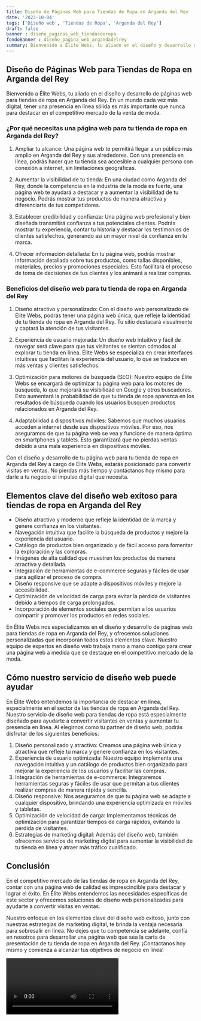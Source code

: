 ```yaml
---
title: Diseño de Páginas Web para Tiendas de Ropa en Arganda del Rey
date: '2023-10-04'
tags: ['Diseño web', 'Tiendas de Ropa', 'Arganda del Rey']
draft: false
banner : diseño_paginas_web_tiendasderopa
fondoBanner : diseño_pagina_web_argandadelrey
summary: Bienvenido a Élite Webs, tu aliado en el diseño y desarrollo de páginas web para tiendas de ropa en Arganda del Rey. En un mundo cada vez más digital, tener una presencia en línea sólida es más importante que nunca para destacar en el competitivo mercado de la venta de moda. 
---
```


## Diseño de Páginas Web para Tiendas de Ropa en Arganda del Rey

Bienvenido a Élite Webs, tu aliado en el diseño y desarrollo de páginas web para tiendas de ropa en Arganda del Rey. En un mundo cada vez más digital, tener una presencia en línea sólida es más importante que nunca para destacar en el competitivo mercado de la venta de moda. 

### ¿Por qué necesitas una página web para tu tienda de ropa en Arganda del Rey?

1. Ampliar tu alcance: Una página web te permitirá llegar a un público más amplio en Arganda del Rey y sus alrededores. Con una presencia en línea, podrás hacer que tu tienda sea accesible a cualquier persona con conexión a internet, sin limitaciones geográficas.

2. Aumentar la visibilidad de tu tienda: En una ciudad como Arganda del Rey, donde la competencia en la industria de la moda es fuerte, una página web te ayudará a destacar y a aumentar la visibilidad de tu negocio. Podrás mostrar tus productos de manera atractiva y diferenciarte de tus competidores.

3. Establecer credibilidad y confianza: Una página web profesional y bien diseñada transmitirá confianza a tus potenciales clientes. Podrás mostrar tu experiencia, contar tu historia y destacar los testimonios de clientes satisfechos, generando así un mayor nivel de confianza en tu marca.

4. Ofrecer información detallada: En tu página web, podrás mostrar información detallada sobre tus productos, como tallas disponibles, materiales, precios y promociones especiales. Esto facilitará el proceso de toma de decisiones de tus clientes y los animará a realizar compras.

### Beneficios del diseño web para tu tienda de ropa en Arganda del Rey

1. Diseño atractivo y personalizado: Con el diseño web personalizado de Élite Webs, podrás tener una página web única, que refleje la identidad de tu tienda de ropa en Arganda del Rey. Tu sitio destacará visualmente y captará la atención de tus visitantes.

2. Experiencia de usuario mejorada: Un diseño web intuitivo y fácil de navegar será clave para que tus visitantes se sientan cómodos al explorar tu tienda en línea. Élite Webs se especializa en crear interfaces intuitivas que facilitan la experiencia del usuario, lo que se traduce en más ventas y clientes satisfechos.

3. Optimización para motores de búsqueda (SEO): Nuestro equipo de Élite Webs se encargará de optimizar tu página web para los motores de búsqueda, lo que mejorará su visibilidad en Google y otros buscadores. Esto aumentará la probabilidad de que tu tienda de ropa aparezca en los resultados de búsqueda cuando los usuarios busquen productos relacionados en Arganda del Rey.

4. Adaptabilidad a dispositivos móviles: Sabemos que muchos usuarios acceden a internet desde sus dispositivos móviles. Por eso, nos aseguramos de que tu página web se vea y funcione de manera óptima en smartphones y tablets. Esto garantizará que no pierdas ventas debido a una mala experiencia en dispositivos móviles.

Con el diseño y desarrollo de tu página web para tu tienda de ropa en Arganda del Rey a cargo de Élite Webs, estarás posicionado para convertir visitas en ventas. No pierdas más tiempo y contáctanos hoy mismo para darle a tu negocio el impulso digital que necesita.

<GifSeo />

<Cta />

## Elementos clave del diseño web exitoso para tiendas de ropa en Arganda del Rey

- Diseño atractivo y moderno que refleje la identidad de la marca y genere confianza en los visitantes.
- Navegación intuitiva que facilite la búsqueda de productos y mejore la experiencia del usuario.
- Catálogo de productos bien organizado y de fácil acceso para fomentar la exploración y las compras.
- Imágenes de alta calidad que muestren los productos de manera atractiva y detallada.
- Integración de herramientas de e-commerce seguras y fáciles de usar para agilizar el proceso de compra.
- Diseño responsive que se adapte a dispositivos móviles y mejore la accesibilidad.
- Optimización de velocidad de carga para evitar la pérdida de visitantes debido a tiempos de carga prolongados.
- Incorporación de elementos sociales que permitan a los usuarios compartir y promover los productos en redes sociales.

En Élite Webs nos especializamos en el diseño y desarrollo de páginas web para tiendas de ropa en Arganda del Rey, y ofrecemos soluciones personalizadas que incorporan todos estos elementos clave. Nuestro equipo de expertos en diseño web trabaja mano a mano contigo para crear una página web a medida que se destaque en el competitivo mercado de la moda. 

## Cómo nuestro servicio de diseño web puede ayudar

En Élite Webs entendemos la importancia de destacar en línea, especialmente en el sector de las tiendas de ropa en Arganda del Rey. Nuestro servicio de diseño web para tiendas de ropa está especialmente diseñado para ayudarte a convertir visitantes en ventas y aumentar tu presencia en línea. Al elegirnos como tu partner de diseño web, podrás disfrutar de los siguientes beneficios:

1. Diseño personalizado y atractivo: Creamos una página web única y atractiva que refleje tu marca y genere confianza en los visitantes. 
2. Experiencia de usuario optimizada: Nuestro equipo implementa una navegación intuitiva y un catálogo de productos bien organizado para mejorar la experiencia de los usuarios y facilitar las compras.
3. Integración de herramientas de e-commerce: Integraremos herramientas seguras y fáciles de usar que permitan a tus clientes realizar compras de manera rápida y sencilla.
4. Diseño responsive: Nos aseguramos de que tu página web se adapte a cualquier dispositivo, brindando una experiencia optimizada en móviles y tabletas.
5. Optimización de velocidad de carga: Implementamos técnicas de optimización para garantizar tiempos de carga rápidos, evitando la pérdida de visitantes.
6. Estrategias de marketing digital: Además del diseño web, también ofrecemos servicios de marketing digital para aumentar la visibilidad de tu tienda en línea y atraer más tráfico cualificado.

## Conclusión

En el competitivo mercado de las tiendas de ropa en Arganda del Rey, contar con una página web de calidad es imprescindible para destacar y lograr el éxito. En Élite Webs entendemos las necesidades específicas de este sector y ofrecemos soluciones de diseño web personalizadas para ayudarte a convertir visitas en ventas.

Nuestro enfoque en los elementos clave del diseño web exitoso, junto con nuestras estrategias de marketing digital, te brinda la ventaja necesaria para sobresalir en línea. No dejes que tu competencia se adelante, confía en nosotros para desarrollar una página web que sea la carta de presentación de tu tienda de ropa en Arganda del Rey. ¡Contáctanos hoy mismo y comienza a alcanzar tus objetivos de negocio en línea!

<Video />

<CtaBot job='Tiendas de Ropa' city='Arganda del Rey'/>

<Gmaps query='Arganda del Rey+españa+maps' />